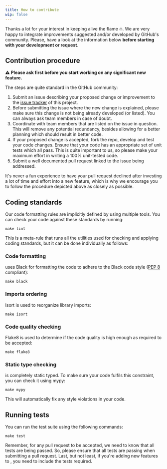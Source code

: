 ```yaml
---
title: How to contribute
wip: false
---
```


Thanks a lot for your interest in keeping alive the flame 🔥. We are very happy to integrate improvements suggested
and/or developed by GitHub's community. Please, have a look at the information below **before starting with your
development or request**.

## Contribution procedure

⚠️ **Please ask first before you start working on any significant new feature.**

The steps are quite standard in the GitHub community:

1. Submit an issue describing your proposed change or improvement to
   the [issue tracker](https://github.com/perdy/flama/issues) of this project.
2. Before submitting the issue where the new change is explained, please make sure this change is not being already
   developed (or listed). You can always ask team members in case of doubt.
3. Coordinate with team members that are listed on the issue in question. This will remove any potential redundancy,
   besides allowing for a better planning which should result in better code.
4. If your proposed change is accepted, fork the repo, develop and test your code changes. Ensure that your code has an
   appropriate set of unit tests which all pass. This is quite important to us, so please
   make your maximum effort in writing a 100% unit-tested code.
5. Submit a well documented pull request linked to the issue being addressed.

It's never a fun experience to have your pull request declined after investing a lot of time and effort into a new
feature, which is why we encourage you to follow the procedure depicted above as closely as possible.

## Coding standards

Our code formatting rules are implicitly defined by using multiple tools. You can check your code against these
standards by running:

```commandline
make lint
```

This is a meta-rule that runs all the utilities used for checking and applying <FlamaName /> coding standards, but it can be
done individually as follows:

### Code formatting

<FlamaName /> uses Black for formatting the code to adhere to the Black code
style ([PEP 8](https://peps.python.org/pep-0008/) compliant):

```commandline
make black
```

### Imports ordering

Isort is used to reorganize library imports:

```commandline
make isort
```

### Code quality checking

Flake8 is used to determine if the code quality is high enough as required to be accepted:

```commandline
make flake8
```

### Static type checking

<FlamaName /> is completely static typed. To make sure your code fulfils this
constraint, you can check it using mypy:

```commandline
make mypy
```

This will automatically fix any style violations in your code.

## Running tests

You can run the test suite using the following commands:

```commandline
make test
```

Remember, for any pull request to be accepted, we need to know that all tests are being passed.
So, please ensure that all tests are passing when submitting a pull request.
Last, but not least, if you're adding new features to <FlamaName />, you need to include the tests required.
